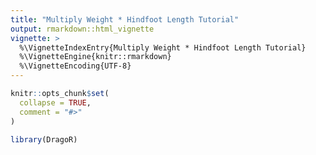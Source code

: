 ```yaml
---
title: "Multiply Weight * Hindfoot Length Tutorial"
output: rmarkdown::html_vignette
vignette: >
  %\VignetteIndexEntry{Multiply Weight * Hindfoot Length Tutorial}
  %\VignetteEngine{knitr::rmarkdown}
  %\VignetteEncoding{UTF-8}
---
```


```r
knitr::opts_chunk$set(
  collapse = TRUE,
  comment = "#>"
)
```

```r
library(DragoR)
```
